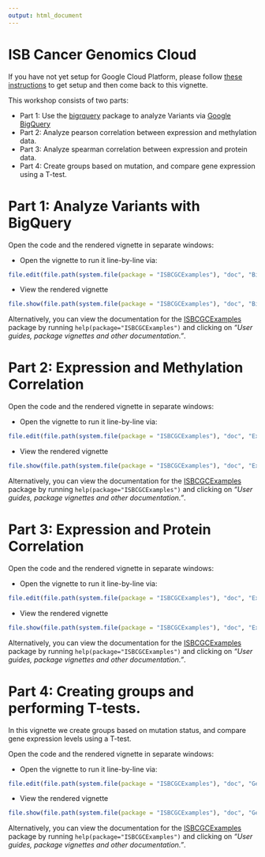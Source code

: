 ```yaml
---
output: html_document
---
```

<!--
%% \VignetteEngine{knitr::rmarkdown}
%% \VignetteIndexEntry{ISB Cancer Genomics Cloud}
-->

# ISB Cancer Genomics Cloud

If you have not yet setup for Google Cloud Platform, please follow [these instructions](http://googlegenomics.readthedocs.org/en/latest/workshops/bioc-2015.html) to get setup and then come back to this vignette.

This workshop consists of two parts:

 * Part 1: Use the [bigrquery](http://cran.r-project.org/web/packages/bigrquery/index.html) package to analyze Variants via [Google BigQuery](https://cloud.google.com/bigquery/what-is-bigquery) 
 * Part 2: Analyze pearson correlation between expression and methylation data.
 * Part 3: Analyze spearman correlation between expression and protein data.
 * Part 4: Create groups based on mutation, and compare gene expression using a T-test.
 
Part 1: Analyze Variants with BigQuery
======================================

Open the code and the rendered vignette in separate windows:

* Open the vignette to run it line-by-line via:
```r
file.edit(file.path(system.file(package = "ISBCGCExamples"), "doc", "BigQueryIntroduction.Rmd"))
```

* View the rendered vignette 
```r
file.show(file.path(system.file(package = "ISBCGCExamples"), "doc", "BigQueryIntroduction.html"))
```

Alternatively, you can view the documentation for the [ISBCGCExamples](https://github.com/isb-cgc/examples-R) package by running `help(package="ISBCGCExamples")` and clicking on *"User guides, package vignettes and other documentation."*.

Part 2: Expression and Methylation Correlation
=======================================================

Open the code and the rendered vignette in separate windows:

* Open the vignette to run it line-by-line via:
```r
file.edit(file.path(system.file(package = "ISBCGCExamples"), "doc", "ExpressionAndMethylationCorrelation.Rmd"))
```

* View the rendered vignette 
```r
file.show(file.path(system.file(package = "ISBCGCExamples"), "doc", "ExpressionAndMethylationCorrelation.html"))
```

Alternatively, you can view the documentation for the [ISBCGCExamples](https://github.com/isb-cgc/examples-R) package by running `help(package="ISBCGCExamples")` and clicking on *"User guides, package vignettes and other documentation."*.

Part 3: Expression and Protein Correlation
=======================================================

Open the code and the rendered vignette in separate windows:

* Open the vignette to run it line-by-line via:
```r
file.edit(file.path(system.file(package = "ISBCGCExamples"), "doc", "ExpressionAndProteinCorrelation.Rmd"))
```

* View the rendered vignette 
```r
file.show(file.path(system.file(package = "ISBCGCExamples"), "doc", "ExpressionAndProteinCorrelation.html"))
```

Alternatively, you can view the documentation for the [ISBCGCExamples](https://github.com/isb-cgc/examples-R) package by running `help(package="ISBCGCExamples")` and clicking on *"User guides, package vignettes and other documentation."*.

Part 4: Creating groups and performing T-tests.
======================================================================================

In this vignette we create groups based on mutation status, and compare gene expression levels using a T-test.

Open the code and the rendered vignette in separate windows:

* Open the vignette to run it line-by-line via:
```r
file.edit(file.path(system.file(package = "ISBCGCExamples"), "doc", "GenomicAndExpression_T_test.Rmd"))
```

* View the rendered vignette 
```r
file.show(file.path(system.file(package = "ISBCGCExamples"), "doc", "GenomicAndExpression_T_test.html"))
```

Alternatively, you can view the documentation for the [ISBCGCExamples](https://github.com/isb-cgc/examples-R) package by running `help(package="ISBCGCExamples")` and clicking on *"User guides, package vignettes and other documentation."*.




